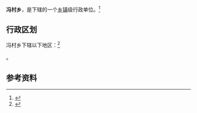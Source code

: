 {{中国乡级行政区|14/08/02/203/000}}

'''冯村乡'''，是{{PRC admin/fullname|14/08/02/203/000|3}}下辖的一个[[乡镇|乡镇]]级行政单位。<ref>{{PRC admin/ref sgc|{{PRC admin/parent|14/08/02/203/000}}}}</ref>

== 行政区划 ==

冯村乡下辖以下地区：<ref>{{PRC admin/ref sgc|14/08/02/203/000}}</ref>

{{PRC admin/children|14/08/02/203/000}}。

== 参考资料 ==

{{reflist}}

{{行政区划小作品}}
{{PRC admin/navcat|14/08/02/203/000}}